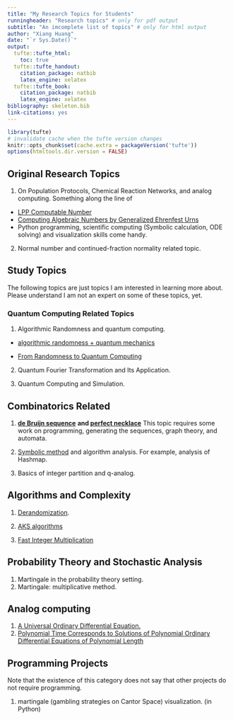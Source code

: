 ```yaml
---
title: "My Research Topics for Students"
runningheader: "Research topics" # only for pdf output
subtitle: "An imcomplete list of topics" # only for html output
author: "Xiang Huang"
date: "`r Sys.Date()`"
output:
  tufte::tufte_html: 
    toc: true
  tufte::tufte_handout:
    citation_package: natbib
    latex_engine: xelatex
  tufte::tufte_book:
    citation_package: natbib
    latex_engine: xelatex
bibliography: skeleton.bib
link-citations: yes
---
```


```r
library(tufte)
# invalidate cache when the tufte version changes
knitr::opts_chunk$set(cache.extra = packageVersion('tufte'))
options(htmltools.dir.version = FALSE)
```

## Original Research Topics

1. On Population Protocols, Chemical Reaction Networks, and analog computing. Something along the line of 

- [LPP Computable Number](https://arxiv.org/abs/2206.06594)
- [Computing Algebraic Numbers by Generalized Ehrenfest Urns](https://arxiv.org/pdf/1104.5643.pdf)
- Python programming, scientific computing (Symbolic calculation, ODE solving) and visualization skills come handy.

2. Normal number and continued-fraction normality related topic. 

## Study Topics

The following topics are just topics I am interested in learning more about. Please understand I am not an expert on some of these topics, yet. 

### Quantum Computing Related Topics

1. Algorithmic Randomness and quantum computing.

- [algorithmic randomness + quantum mechanics](https://www.math.ru.nl/~landsman/Jonas2019.pdf)
    
- [From Randomness to Quantum Computing](https://www.cs.auckland.ac.nz/~cristian/Compsci750/750_2019.pdf)

2. Quantum Fourier Transformation and Its Application. 

3. Quantum Computing and Simulation. 


## Combinatorics Related 

1. [**de Bruijn sequence**](https://en.wikipedia.org/wiki/De_Bruijn_sequence) **and [perfect necklace](https://www.sciencedirect.com/science/article/abs/pii/S0885064X19300354)**
   This topic requires some work on programming, generating the sequences, graph theory, and automata.
  
2. [Symbolic method](https://en.wikipedia.org/wiki/Symbolic_method_(combinatorics)#:~:text=In%20combinatorics%2C%20the%20symbolic%20method,formulas%20for%20their%20generating%20functions) and algorithm analysis. For example, analysis of Hashmap. 

3. Basics of integer partition and q-analog.

## Algorithms and Complexity

1. [Derandomization](https://www2.cs.sfu.ca/~kabanets/papers/chapter.pdf). 

2. [AKS algorithms](https://www.google.com/search?q=AKS+algorithms&oq=AKS+algorithms&aqs=chrome..69i57j0i10i22i30i625j0i390l4.3674j0j7&sourceid=chrome&ie=UTF-8&safe=active&ssui=on)

3. [Fast Integer Multiplication](https://ivv5hpp.uni-muenster.de/u/cl/WS2007-8/mult.pdf)

## Probability Theory and Stochastic Analysis

1. Martingale in the probability theory setting. 
2. Martingale: multiplicative method. 

## Analog computing 
1. [A Universal Ordinary Differential Equation.](A Universal Ordinary Differential Equation)
2. [Polynomial Time Corresponds to Solutions of Polynomial Ordinary Differential Equations of Polynomial Length](https://arxiv.org/abs/1601.05360)

## Programming Projects
Note that the existence of this category does not say that other projects do not require programming. 

1. martingale (gambling strategies on Cantor Space) visualization. (in Python)


